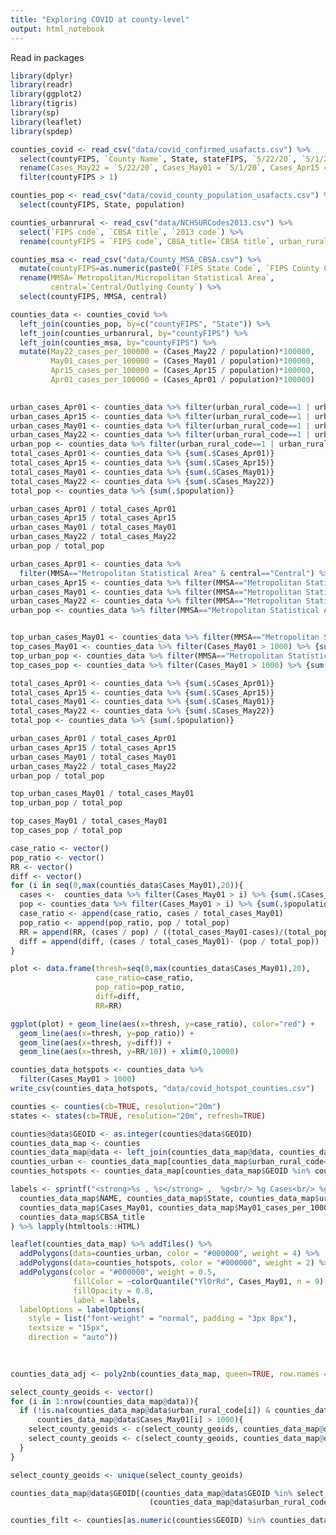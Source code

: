 ```yaml
---
title: "Exploring COVID at county-level"
output: html_notebook
---
```


Read in packages
```r
library(dplyr)
library(readr)
library(ggplot2)
library(tigris)
library(sp)
library(leaflet)
library(spdep)
```


```r
counties_covid <- read_csv("data/covid_confirmed_usafacts.csv") %>% 
  select(countyFIPS, `County Name`, State, stateFIPS, `5/22/20`, `5/1/20`, `4/15/20`, `4/1/20`) %>%
  rename(Cases_May22 = `5/22/20`, Cases_May01 = `5/1/20`, Cases_Apr15 = `4/15/20`, Cases_Apr01 = `4/1/20`) %>% 
  filter(countyFIPS > 1)

counties_pop <- read_csv("data/covid_county_population_usafacts.csv") %>% 
  select(countyFIPS, State, population) 

counties_urbanrural <- read_csv("data/NCHSURCodes2013.csv") %>% 
  select(`FIPS code`, `CBSA title`, `2013 code`) %>%
  rename(countyFIPS = `FIPS code`, CBSA_title=`CBSA title`, urban_rural_code=`2013 code`)

counties_msa <- read_csv("data/County_MSA_CBSA.csv") %>% 
  mutate(countyFIPS=as.numeric(paste0(`FIPS State Code`, `FIPS County Code`))) %>%
  rename(MMSA=`Metropolitan/Micropolitan Statistical Area`,
         central=`Central/Outlying County`) %>%
  select(countyFIPS, MMSA, central)
```


```r
counties_data <- counties_covid %>% 
  left_join(counties_pop, by=c("countyFIPS", "State")) %>% 
  left_join(counties_urbanrural, by="countyFIPS") %>%
  left_join(counties_msa, by="countyFIPS") %>%
  mutate(May22_cases_per_100000 = (Cases_May22 / population)*100000,
         May01_cases_per_100000 = (Cases_May01 / population)*100000,
         Apr15_cases_per_100000 = (Cases_Apr15 / population)*100000,
         Apr01_cases_per_100000 = (Cases_Apr01 / population)*100000)
  
```

```r
urban_cases_Apr01 <- counties_data %>% filter(urban_rural_code==1 | urban_rural_code==2) %>% {sum(.$Cases_Apr01)}
urban_cases_Apr15 <- counties_data %>% filter(urban_rural_code==1 | urban_rural_code==2) %>% {sum(.$Cases_Apr15)}
urban_cases_May01 <- counties_data %>% filter(urban_rural_code==1 | urban_rural_code==2) %>% {sum(.$Cases_May01)}
urban_cases_May22 <- counties_data %>% filter(urban_rural_code==1 | urban_rural_code==2) %>% {sum(.$Cases_May22)}
urban_pop <- counties_data %>% filter(urban_rural_code==1 | urban_rural_code==2) %>% {sum(.$population)}
total_cases_Apr01 <- counties_data %>% {sum(.$Cases_Apr01)}
total_cases_Apr15 <- counties_data %>% {sum(.$Cases_Apr15)}
total_cases_May01 <- counties_data %>% {sum(.$Cases_May01)}
total_cases_May22 <- counties_data %>% {sum(.$Cases_May22)}
total_pop <- counties_data %>% {sum(.$population)}

urban_cases_Apr01 / total_cases_Apr01
urban_cases_Apr15 / total_cases_Apr15
urban_cases_May01 / total_cases_May01
urban_cases_May22 / total_cases_May22
urban_pop / total_pop
```


```r
urban_cases_Apr01 <- counties_data %>% 
  filter(MMSA=="Metropolitan Statistical Area" & central=="Central") %>% {sum(.$Cases_Apr01)}
urban_cases_Apr15 <- counties_data %>% filter(MMSA=="Metropolitan Statistical Area" & central=="Central") %>% {sum(.$Cases_Apr15)}
urban_cases_May01 <- counties_data %>% filter(MMSA=="Metropolitan Statistical Area" & central=="Central") %>% {sum(.$Cases_May01)}
urban_cases_May22 <- counties_data %>% filter(MMSA=="Metropolitan Statistical Area" & central=="Central") %>% {sum(.$Cases_May22)}
urban_pop <- counties_data %>% filter(MMSA=="Metropolitan Statistical Area" & central=="Central") %>% {sum(.$population)}


top_urban_cases_May01 <- counties_data %>% filter(MMSA=="Metropolitan Statistical Area" & central=="Central" & Cases_May01 > 1000) %>% {sum(.$Cases_May01)}
top_cases_May01 <- counties_data %>% filter(Cases_May01 > 1000) %>% {sum(.$Cases_May01)}
top_urban_pop <- counties_data %>% filter(MMSA=="Metropolitan Statistical Area" & central=="Central" & Cases_May01 > 1000) %>% {sum(.$population)}
top_cases_pop <- counties_data %>% filter(Cases_May01 > 1000) %>% {sum(.$population)}

total_cases_Apr01 <- counties_data %>% {sum(.$Cases_Apr01)}
total_cases_Apr15 <- counties_data %>% {sum(.$Cases_Apr15)}
total_cases_May01 <- counties_data %>% {sum(.$Cases_May01)}
total_cases_May22 <- counties_data %>% {sum(.$Cases_May22)}
total_pop <- counties_data %>% {sum(.$population)}

urban_cases_Apr01 / total_cases_Apr01
urban_cases_Apr15 / total_cases_Apr15
urban_cases_May01 / total_cases_May01
urban_cases_May22 / total_cases_May22
urban_pop / total_pop

top_urban_cases_May01 / total_cases_May01
top_urban_pop / total_pop

top_cases_May01 / total_cases_May01
top_cases_pop / total_pop

```

```r
case_ratio <- vector()
pop_ratio <- vector()
RR <- vector()
diff <- vector()
for (i in seq(0,max(counties_data$Cases_May01),20)){
  cases <-  counties_data %>% filter(Cases_May01 > i) %>% {sum(.$Cases_May01)}
  pop <- counties_data %>% filter(Cases_May01 > i) %>% {sum(.$population)}
  case_ratio <- append(case_ratio, cases / total_cases_May01)
  pop_ratio <- append(pop_ratio, pop / total_pop)
  RR = append(RR, (cases / pop) / ((total_cases_May01-cases)/(total_pop-pop)))
  diff = append(diff, (cases / total_cases_May01)- (pop / total_pop))
}
```

```r
plot <- data.frame(thresh=seq(0,max(counties_data$Cases_May01),20),
                   case_ratio=case_ratio, 
                   pop_ratio=pop_ratio,
                   diff=diff,
                   RR=RR)

ggplot(plot) + geom_line(aes(x=thresh, y=case_ratio), color="red") +
  geom_line(aes(x=thresh, y=pop_ratio)) + 
  geom_line(aes(x=thresh, y=diff)) + 
  geom_line(aes(x=thresh, y=RR/10)) + xlim(0,10000)

```

```r
counties_data_hotspots <- counties_data %>%
  filter(Cases_May01 > 1000) 
write_csv(counties_data_hotspots, "data/covid_hotspot_counties.csv")
```



```r
counties <- counties(cb=TRUE, resolution="20m")
states <- states(cb=TRUE, resolution="20m", refresh=TRUE)
```

```r
counties@data$GEOID <- as.integer(counties@data$GEOID)
counties_data_map <- counties
counties_data_map@data <- left_join(counties_data_map@data, counties_data, by=c("GEOID"="countyFIPS"))
counties_urban <- counties_data_map[counties_data_map$urban_rural_code==1 & !is.na(counties_data_map$urban_rural_code),]
counties_hotspots <- counties_data_map[counties_data_map$GEOID %in% counties_data_hotspots$countyFIPS,]
```

```r
labels <- sprintf("<strong>%s , %s</strong> ,  %g<br/> %g Cases<br/> %g per 100k<br/> %s",
  counties_data_map$NAME, counties_data_map$State, counties_data_map$urban_rural_code,
  counties_data_map$Cases_May01, counties_data_map$May01_cases_per_100000,
  counties_data_map$CBSA_title
) %>% lapply(htmltools::HTML)

leaflet(counties_data_map) %>% addTiles() %>%
  addPolygons(data=counties_urban, color = "#000000", weight = 4) %>%
  addPolygons(data=counties_hotspots, color = "#000000", weight = 2) %>%
  addPolygons(color = "#000000", weight = 0.5, 
              fillColor = ~colorQuantile("YlOrRd", Cases_May01, n = 9)(Cases_May01),
              fillOpacity = 0.8,
              label = labels,
  labelOptions = labelOptions(
    style = list("font-weight" = "normal", padding = "3px 8px"),
    textsize = "15px",
    direction = "auto")) 
  
  
```

```r
counties_data_adj <- poly2nb(counties_data_map, queen=TRUE, row.names = as.character(counties_data_map$GEOID))

```

```r
select_county_geoids <- vector()
for (i in 1:nrow(counties_data_map@data)){
  if (!is.na(counties_data_map@data$urban_rural_code[i]) & counties_data_map@data$urban_rural_code[i]==1 &
      counties_data_map@data$Cases_May01[i] > 1000){
    select_county_geoids <- c(select_county_geoids, counties_data_map@data$GEOID[i])
    select_county_geoids <- c(select_county_geoids, counties_data_map@data$GEOID[counties_data_adj[[i]]])
  }
}

select_county_geoids <- unique(select_county_geoids)

counties_data_map@data$GEOID[(counties_data_map@data$GEOID %in% select_county_geoids) & 
                               (counties_data_map@data$urban_rural_code <=2) ]
```

```r
counties_filt <- counties[as.numeric(counties$GEOID) %in% counties_data_hotspots$countyFIPS,]
```
